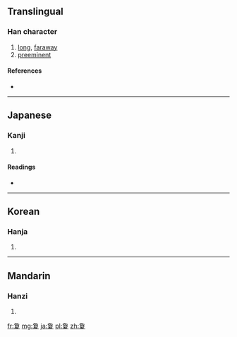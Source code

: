 ==Translingual==

===Han character===
{{Han char|rn=35|rad=夊|as=11|sn=14|four=|canj=弓月月山水 (NBBUE)}}

# [[long]], [[faraway]]
# [[preeminent]]

====References====
* {{Han ref|kx=0245.220|dkj=05731|hdz=20871.140|uh=5910|ud=22800}}

----

==Japanese==

===Kanji===
{{ja-kanji|grade=|rs=夊11}}

# {{defn|Japanese|sort=夊11}}

====Readings====
* {{ja-readings|on=[[けい]] (kei), [[けん]] (ken)|kun=[[はるか]] (haruka), [[とおい]] (tooi), [[もとめる]] (motomeru)}}

----

==Korean==

===Hanja===
{{ko-hanja|hangeul=[[형]]|rv=hyeong|mr=hyŏng}}

# {{defn|Korean|sort=夊11}}

----

==Mandarin==

===Hanzi===
{{cmn-hanzi|pin=[[xì]] ([[xi4]]), [[xiòng]] ([[xiong4]])|wg=hsi<sup>4</sup>, hsiung<sup>4</sup>}}

# {{defn|Mandarin|sort=夊11}}

[[fr:夐]]
[[mg:夐]]
[[ja:夐]]
[[pl:夐]]
[[zh:夐]]